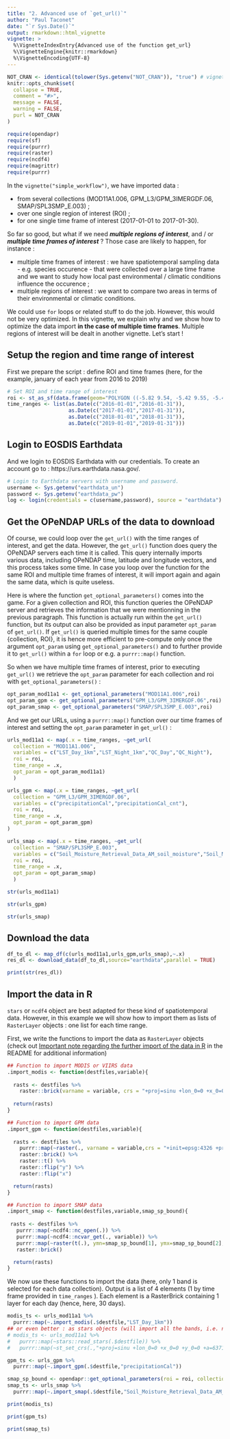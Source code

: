 ```yaml
---
title: "2. Advanced use of `get_url()`"
author: "Paul Taconet"
date: "`r Sys.Date()`"
output: rmarkdown::html_vignette
vignette: >
  %\VignetteIndexEntry{Advanced use of the function get_url}
  %\VignetteEngine{knitr::rmarkdown}
  %\VignetteEncoding{UTF-8}
---
```


```r
NOT_CRAN <- identical(tolower(Sys.getenv("NOT_CRAN")), "true") # vignette will not be executed when tested on the cran
knitr::opts_chunk$set(
  collapse = TRUE,
  comment = "#>",
  message = FALSE,
  warning = FALSE,
  purl = NOT_CRAN
)
```

```r
require(opendapr)
require(sf)
require(purrr)
require(raster)
require(ncdf4)
require(magrittr)
require(purrr)
```

In the `vignette("simple_workflow")`, we have imported data : 

* from several collections (MOD11A1.006, GPM_L3/GPM_3IMERGDF.06, SMAP/SPL3SMP_E.003) ;
* over one single region of interest (ROI) ;
* for one single time frame of interest (2017-01-01 to 2017-01-30).

So far so good, but what if we need ***multiple regions of interest***, and / or ***multiple time frames of interest*** ? Those case are likely to happen, for instance : 

* multiple time frames of interest : we have spatiotemporal sampling data - e.g. species occurence - that were collected over a large time frame and we want to study how local past environmental / climatic conditions influence the occurence ;
* multiple regions of interest : we want to compare two areas in terms of their environmental or climatic conditions.

We could use `for` loops or related stuff to do the job. However, this would not be very optimized. In this vignette, we explain why and we show how to optimize the data import **in the case of multiple time frames**. Multiple regions of interest will be dealt in another vignette. Let's start ! 

## Setup the region and time range of interest

First we prepare the script : define ROI and time frames (here, for the example, january of each year from 2016 to 2019)

```r
# Set ROI and time range of interest
roi <- st_as_sf(data.frame(geom="POLYGON ((-5.82 9.54, -5.42 9.55, -5.41 8.84, -5.81 8.84, -5.82 9.54))"),wkt="geom",crs = 4326)
time_ranges <- list(as.Date(c("2016-01-01","2016-01-31")),
                    as.Date(c("2017-01-01","2017-01-31")),
                    as.Date(c("2018-01-01","2018-01-31")),
                    as.Date(c("2019-01-01","2019-01-31")))
```

## Login to EOSDIS Earthdata

And we login to EOSDIS Earthdata with our credentials. To create an account go to : https://urs.earthdata.nasa.gov/.

```r
# Login to Earthdata servers with username and password.
username <- Sys.getenv("earthdata_un")
password <- Sys.getenv("earthdata_pw")
log <- login(credentials = c(username,password), source = "earthdata")
```


<!--
## Download data over multiple regions of interest

The `get_url()` function internally supports the import of multiple regions of interest : the `roi` argument (which must be a POLYGON-type geometry `sf` or `sfc` object) can be composed of several features. 

As an example :

```r
# This ROI is composed of two features :
(roi <- st_as_sf(data.frame(name=c("Korhogo","Diebougou"),geom=c("POLYGON ((-5.82 9.54, -5.42 9.55, -5.41 8.84, -5.81 8.84, -5.82 9.54))",
                                   "POLYGON ((-3.62 11.03, -3.13 11.04, -3.11 10.60, -3.60 10.60, -3.62 11.03))"
                                   )),wkt="geom",crs = 4326))
```

```r
require(mapview)
mapview::mapview(roi,legend=F)
```

Get the urls for MOD11A1.006, GPM_L3/GPM_3IMERGDF.06 and SMAP/SPL3SMP_E.003 collections for these 2 regions of interest and the time frame : 

```r
time_range <- as.Date(c("2017-01-01","2017-01-30"))

## Get the URLs of MODIS Terra LST daily
urls_mod11a1 <- get_url(
  collection = "MOD11A1.006",
  variables = c("LST_Day_1km","LST_Night_1km","QC_Day","QC_Night"),
  roi = roi,
  time_range = time_range
 )

## Get the URLs of GPM daily
urls_gpm <- get_url(
  collection = "GPM_L3/GPM_3IMERGDF.06",
  variables = c("precipitationCal","precipitationCal_cnt"),
  roi = roi,
  time_range = time_range
 )

## Get the URLs of SMAP 3-days
urls_smap <- get_url(
  collection = "SMAP/SPL3SMP_E.003",
  variables = c("Soil_Moisture_Retrieval_Data_AM_soil_moisture","Soil_Moisture_Retrieval_Data_AM_retrieval_qual_flag","Soil_Moisture_Retrieval_Data_PM_soil_moisture_pm","Soil_Moisture_Retrieval_Data_PM_retrieval_qual_flag_pm"),
  roi = roi,
  time_range = time_range
 )

head(urls_mod11a1,3)

head(urls_gpm,3)

head(urls_smap,3)
```

We notice that in the 'name' and 'destfile' fields, we now have a '_1' and '_2' at the end of the name / destfile which correspond to the two features of the object `roi`.

We can now download data as usual with `download_data()` ! 

<!--
```r
df_to_dl <- rbind(urls_mod11a1,urls_gpm,urls_smap)
res_dl <- download_data(df_to_dl,source="earthdata",parallel = TRUE)

print(str(res_dl))
```

-->

## Get the OPeNDAP URLs of the data to download {#get-url}

Of course, we could loop over the `get_url()` with the time ranges of interest, and get the data. However, the `get_url()` function does query the OPeNDAP servers each time it is called. This query internally imports various data, including OPeNDAP time, latitude and longitude vectors, and this process takes some time. In case you loop over the function for the same ROI and multiple time frames of interest, it will import again and again the same data, which is quite useless.

Here is where the function `get_optional_parameters()` comes into the game. For a given collection and ROI, this function queries the OPeNDAP server and retrieves the information that we were mentionning in the previous paragraph. This function is actually run within the `get_url()` function, but its output can also be provided as input parameter `opt_param` of `get_url()`. If `get_url()` is queried multiple times for the same couple {collection, ROI}, it is hence more efficient to pre-compute only once the argument `opt_param` using `get_optional_parameters()` and to further provide it to `get_url()` within a `for` loop or e.g. a `purrr::map()` function.

So when we have multiple time frames of interest, prior to executing `get_url()` we retrieve the `opt_param` parameter for each collection and roi with `get_optional_parameters()` :

```r
opt_param_mod11a1 <- get_optional_parameters("MOD11A1.006",roi)
opt_param_gpm <- get_optional_parameters("GPM_L3/GPM_3IMERGDF.06",roi)
opt_param_smap <- get_optional_parameters("SMAP/SPL3SMP_E.003",roi)
```

And we get our URLs, using a `purrr::map()` function over our time frames of interest and setting the `opt_param` parameter in `get_url()`  : 

```r
urls_mod11a1 <- map(.x = time_ranges, ~get_url(
  collection = "MOD11A1.006",
  variables = c("LST_Day_1km","LST_Night_1km","QC_Day","QC_Night"),
  roi = roi,
  time_range = .x,
  opt_param = opt_param_mod11a1)
  )

urls_gpm <- map(.x = time_ranges, ~get_url(
  collection = "GPM_L3/GPM_3IMERGDF.06",
  variables = c("precipitationCal","precipitationCal_cnt"),
  roi = roi,
  time_range = .x,
  opt_param = opt_param_gpm)
)

urls_smap <- map(.x = time_ranges, ~get_url(
  collection = "SMAP/SPL3SMP_E.003",
  variables = c("Soil_Moisture_Retrieval_Data_AM_soil_moisture","Soil_Moisture_Retrieval_Data_AM_retrieval_qual_flag","Soil_Moisture_Retrieval_Data_PM_soil_moisture_pm","Soil_Moisture_Retrieval_Data_PM_retrieval_qual_flag_pm"),
  roi = roi,
  time_range = .x,
  opt_param = opt_param_smap)
  )

str(urls_mod11a1)

str(urls_gpm)

str(urls_smap)
```
<!--
If we want to be convinced that this way of doing the things is quicker than not providing the `opt_param` parameter : 

```r
require(tictoc)

# Not providing the `opt_param` parameter
tic()
for (i in 1:length(time_ranges)){
  urls_mod11a1_notprov <- rbind(urls_mod11a1,
                      get_url(
                        collection = "MOD11A1.006",
                        variables = c("LST_Day_1km","LST_Night_1km","QC_Day","QC_Night"),
                        roi = roi,
                        time_range = time_ranges[[i]])
                      )
}
toc()

# Providing the `opt_param` parameter
tic()
opt_param_mod11a1 <- get_optional_parameters("MOD11A1.006",roi)
for (i in 1:length(time_ranges)){
  urls_mod11a1_prov <- rbind(urls_mod11a1,
                      get_url(
                        collection = "MOD11A1.006",
                        variables = c("LST_Day_1km","LST_Night_1km","QC_Day","QC_Night"),
                        roi = roi,
                        time_range = time_ranges[[i]],
                        opt_param = opt_param_mod11a1)
                      )
}
toc()


identical(urls_mod11a1_notprov,urls_mod11a1_prov)
```
-->
## Download the data {#download}

```r
df_to_dl <- map_df(c(urls_mod11a1,urls_gpm,urls_smap),~.x)
res_dl <- download_data(df_to_dl,source="earthdata",parallel = TRUE)

print(str(res_dl))
```

## Import the data in R {#import}

`stars` or `ncdf4` object are best adapted for these kind of spatiotemporal data. However, in this example we will show how to import them as lists of `RasterLayer` objects : one list for each time range.

First, we write the functions to import the data as `RasterLayer` objects (check out [Important note regarding the further import of the data in R](https://ptaconet.github.io/opendapr/index.html#important-note-import) in the README for additional information)

```r
## Function to import MODIS or VIIRS data
.import_modis <- function(destfiles,variable){
  
  rasts <- destfiles %>%
    raster::brick(varname = variable, crs = "+proj=sinu +lon_0=0 +x_0=0 +y_0=0 +a=6371007.181 +b=6371007.181 +units=m +no_defs")
  
  return(rasts)
}

## Function to import GPM data
.import_gpm <- function(destfiles,variable){
  
  rasts <- destfiles %>%
    purrr::map(~raster(., varname = variable,crs = "+init=epsg:4326 +proj=longlat +datum=WGS84 +no_defs +ellps=WGS84 +towgs84=0,0,0 ")) %>%
    raster::brick() %>%
    raster::t() %>%
    raster::flip("y") %>%
    raster::flip("x")

  return(rasts)
}

## Function to import SMAP data
.import_smap <- function(destfiles,variable,smap_sp_bound){
  
 rasts <- destfiles %>%
   purrr::map(~ncdf4::nc_open(.)) %>%
   purrr::map(~ncdf4::ncvar_get(., variable)) %>%
   purrr::map(~raster(t(.), ymn=smap_sp_bound[1], ymx=smap_sp_bound[2], xmn=smap_sp_bound[3], xmx=smap_sp_bound[4], crs="+proj=cea +lon_0=0 +lat_ts=30 +x_0=0 +y_0=0 +datum=WGS84 +units=m +no_defs +ellps=WGS84 +towgs84=0,0,0")) %>%  # EPSG : 6933
   raster::brick()

  return(rasts)
}
```

We now use these functions to import the data (here, only 1 band is selected for each data collection). Output is a list of 4 elements (1 by time frame provided in `time_ranges` ). Each element is a RasterBrick containing 1 layer for each day (hence, here, 30 days).

```r
modis_ts <- urls_mod11a1 %>%
  purrr::map(~.import_modis(.$destfile,"LST_Day_1km"))
## or even better : as stars objects (will import all the bands, i.e. no need to select one band only)
# modis_ts <- urls_mod11a1 %>%
#   purrr::map(~stars::read_stars(.$destfile)) %>%
#   purrr::map(~st_set_crs(.,"+proj=sinu +lon_0=0 +x_0=0 +y_0=0 +a=6371007.181 +b=6371007.181 +units=m +no_defs"))

gpm_ts <- urls_gpm %>%
  purrr::map(~.import_gpm(.$destfile,"precipitationCal"))

smap_sp_bound <- opendapr::get_optional_parameters(roi = roi, collection = "SMAP/SPL3SMP_E.003")$roiSpatialBound$`1`
smap_ts <- urls_smap %>%
  purrr::map(~.import_smap(.$destfile,"Soil_Moisture_Retrieval_Data_AM_soil_moisture",smap_sp_bound))

print(modis_ts)

print(gpm_ts)

print(smap_ts)
```
